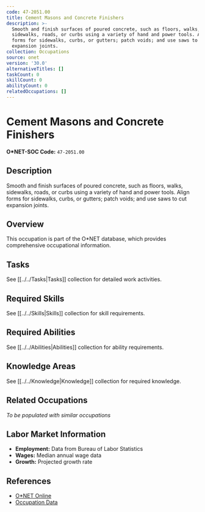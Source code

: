```yaml
---
code: 47-2051.00
title: Cement Masons and Concrete Finishers
description: >-
  Smooth and finish surfaces of poured concrete, such as floors, walks,
  sidewalks, roads, or curbs using a variety of hand and power tools. Align
  forms for sidewalks, curbs, or gutters; patch voids; and use saws to cut
  expansion joints.
collection: Occupations
source: onet
version: '30.0'
alternativeTitles: []
taskCount: 0
skillCount: 0
abilityCount: 0
relatedOccupations: []
---
```

# Cement Masons and Concrete Finishers

**O*NET-SOC Code:** `47-2051.00`

## Description

Smooth and finish surfaces of poured concrete, such as floors, walks, sidewalks, roads, or curbs using a variety of hand and power tools. Align forms for sidewalks, curbs, or gutters; patch voids; and use saws to cut expansion joints.

## Overview

This occupation is part of the O*NET database, which provides comprehensive occupational information.

## Tasks

See [[../../Tasks|Tasks]] collection for detailed work activities.

## Required Skills

See [[../../Skills|Skills]] collection for skill requirements.

## Required Abilities

See [[../../Abilities|Abilities]] collection for ability requirements.

## Knowledge Areas

See [[../../Knowledge|Knowledge]] collection for required knowledge.

## Related Occupations

*To be populated with similar occupations*

## Labor Market Information

- **Employment:** Data from Bureau of Labor Statistics
- **Wages:** Median annual wage data
- **Growth:** Projected growth rate

## References

- [O*NET Online](https://www.onetonline.org/link/summary/47-2051.00)
- [Occupation Data](https://www.onetcenter.org/)
